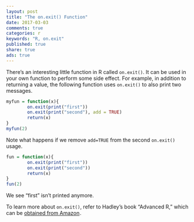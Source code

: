 ```yaml
---
layout: post
title: "The on.exit() Function"
date: 2017-03-03
comments: true
categories: r
keywords: "R, on.exit"
published: true
share: true
ads: true
---
```


There's an interesting little function in R called `on.exit()`. It can be used 
in your own function to perform some side effect. For example, in addition to 
returning a value, the following function uses `on.exit()` to also print two messages.
```r
myfun = function(x){
        on.exit(print("first"))
        on.exit(print("second"), add = TRUE)
        return(x)
}
myfun(2)
```

Note what happens if we remove `add=TRUE` from the second `on.exit()` usage.
```r
fun = function(x){
        on.exit(print("first"))
        on.exit(print("second"))
        return(x)
}
fun(2)
```
We see "first" isn't printed anymore.

To learn more about `on.exit()`, refer to Hadley's book "Advanced R," which can be <a rel="nofollow" href="https://www.amazon.com/gp/product/1466586966/ref=as_li_tl?ie=UTF8&camp=1789&creative=9325&creativeASIN=1466586966&linkCode=as2&tag=cabaceo-20&linkId=2GDWMZSF4NX32QIO">obtained from Amazon</a><img src="https://ir-na.amazon-adsystem.com/e/ir?t=cabaceo-20&l=as2&o=1&a=1466586966" width="1" height="1" border="0" alt="" style="border:none !important; margin:0px !important;" />.
